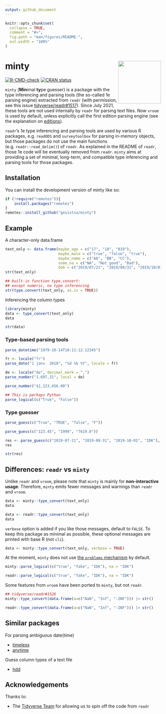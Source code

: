 ```yaml
---
output: github_document
---
```


<!-- README.md is generated from README.Rmd. Please edit that file -->

```r
knitr::opts_chunk$set(
  collapse = TRUE,
  comment = "#>",
  fig.path = "man/figures/README-",
  out.width = "100%"
)
```

# minty <img src="man/figures/logo.png" align="right" height="138" alt = ""/>

<!-- badges: start -->
[![R-CMD-check](https://github.com/gesistsa/minty/actions/workflows/R-CMD-check.yaml/badge.svg)](https://github.com/gesistsa/minty/actions/workflows/R-CMD-check.yaml)
[![CRAN status](https://www.r-pkg.org/badges/version/minty)](https://CRAN.R-project.org/package=minty)
<!-- badges: end -->

`minty` (**Min**imal **ty**pe guesser) is a package with the type inferencing and parsing tools (the so-called 1e parsing engine) extracted from `readr` (with permission, see this issue [tidyverse/readr#1517](https://github.com/tidyverse/readr/issues/1517)). Since July 2021, these tools are not used internally by `readr` for parsing text files. Now `vroom` is used by default, unless explicitly call the first edition parsing engine (see the explanation on [editions](https://github.com/tidyverse/readr?tab=readme-ov-file#editions)).

`readr`'s 1e type inferencing and parsing tools are used by various R packages, e.g. `readODS` and `surveytoolbox` for parsing in-memory objects, but those packages do not use the main functions (e.g. `readr::read_delim()`) of `readr`. As explained in the README of `readr`, those 1e code will be eventually removed from `readr`. `minty` aims at providing a set of minimal, long-term, and compatible type inferencing and parsing tools for those packages.

## Installation

You can install the development version of minty like so:

``` r
if (!require("remotes")){
    install.packages("remotes")
}
remotes::install_github("gesistsa/minty")
```

## Example

A character-only data.frame

```r
text_only <- data.frame(maybe_age = c("17", "18", "019"),
                        maybe_male = c("true", "false", "true"),
                        maybe_name = c("AA", "BB", "CC"),
                        some_na = c("NA", "Not good", "Bad"),
                        dob = c("2019/07/21", "2019/08/31", "2019/10/01"))
str(text_only)
```

```r
## built-in function type.convert:
## except numeric, no type inferencing
str(type.convert(text_only, as.is = TRUE))
```

Inferencing the column types

```r
library(minty)
data <- type_convert(text_only)
data
```

```r
str(data)
```

### Type-based parsing tools

```r
parse_datetime("1979-10-14T10:11:12.12345")
```

```r
fr <- locale("fr")
parse_date("1 janv. 2010", "%d %b %Y", locale = fr)
```

```r
de <- locale("de", decimal_mark = ",")
parse_number("1.697,31", local = de)
```

```r
parse_number("$1,123,456.00")
```

```r
## This is perhaps Python
parse_logical(c("True", "False"))
```

### Type guesser

```r
parse_guess(c("True", "TRUE", "false", "F"))
```

```r
parse_guess(c("123.45", "1990", "7619.0"))
```

```r
res <- parse_guess(c("2019-07-21", "2019-08-31", "2019-10-01", "IDK"), na = "IDK")
res
```

```r
str(res)
```

## Differences: `readr` vs `minty`

Unlike `readr` and `vroom`, please note that `minty` is mainly for **non-interactive usage**. Therefore, `minty` emits fewer messages and warnings than `readr` and `vroom`.

```r
data <- minty::type_convert(text_only)
data
```

```r
data <- readr::type_convert(text_only)
data
```

`verbose` option is added if you like those messages, default to `FALSE`. To keep this package as minimal as possible, these optional messages are printed with base R (not `cli`).

```r
data <- minty::type_convert(text_only, verbose = TRUE)
```

At the moment, `minty` does not use [the `problems` mechanism](https://vroom.r-lib.org/reference/problems.html) by default.

```r
minty::parse_logical(c("true", "fake", "IDK"), na = "IDK")
```

```r
readr::parse_logical(c("true", "fake", "IDK"), na = "IDK")
```

Some features from `vroom` have been ported to `minty`, but not `readr`.

```r
## tidyverse/readr#1526
minty::type_convert(data.frame(a=c("NaN", "Inf", "-INF"))) |> str()
```

```r
readr::type_convert(data.frame(a=c("NaN", "Inf", "-INF"))) |> str()
```

## Similar packages

For parsing ambiguous date(time)

* [timeless](https://github.com/schochastics/timeless)
* [anytime](https://github.com/eddelbuettel/anytime)

Guess column types of a text file

* [hdd](https://CRAN.R-project.org/package=hdd)

## Acknowledgements

Thanks to:

* The [Tidyverse Team](https://github.com/tidyverse) for allowing us to spin off the code from `readr`
